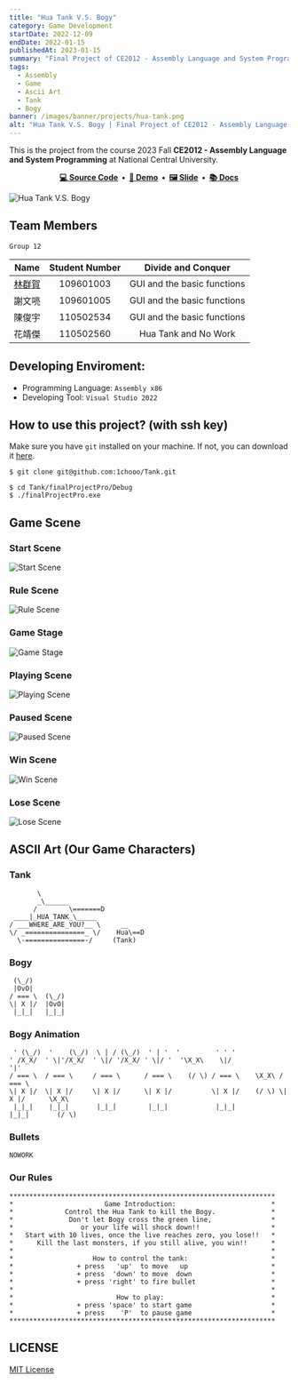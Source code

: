 ```yaml
---
title: "Hua Tank V.S. Bogy"
category: Game Development
startDate: 2022-12-09
endDate: 2022-01-15
publishedAt: 2023-01-15
summary: "Final Project of CE2012 - Assembly Language and System Programming"
tags: 
  - Assembly
  - Game
  - Ascii Art
  - Tank
  - Bogy
banner: /images/banner/projects/hua-tank.png
alt: "Hua Tank V.S. Bogy | Final Project of CE2012 - Assembly Language and System Programming"
---
```


This is the project from the course 2023 Fall **CE2012 - Assembly Language and System Programming** at National Central University.

<div align="center">
  <strong>
    <a href="https://github.com/1chooo/hua-tank">💻 Source Code</a>&nbsp;&nbsp;&bull;&nbsp;
    <a href="https://www.youtube.com/watch?v=LDo21oNI0Ws">🎥 Demo</a>&nbsp;&nbsp;&bull;&nbsp;
    <a href="https://github.com/1chooo/hua-tank/blob/main/assets/docs/%5BCE2012%5D_final_demo.pdf">🖼️ Slide</a>&nbsp;&nbsp;&bull;&nbsp;
    <a href="https://github.com/1chooo/hua-tank/blob/main/assets/docs/%5BCE2012%5D_final_report.pdf">📚 Docs</a>
  </strong>
</div>

![Hua Tank V.S. Bogy](/images/banner/projects/hua-tank.png)

## Team Members

`Group 12`

|  Name  | Student Number |    Divide and Conquer       |
|:------:|:--------------:|:---------------------------:|
|  [林群賀](https://1chooo.com) |   109601003    | GUI and the basic functions |
|  謝文喨 |   109601005    | GUI and the basic functions |
|  陳俊宇 |   110502534    | GUI and the basic functions |
|  花靖傑 |   110502560    |     Hua Tank and No Work    |


## Developing Enviroment:

- Programming Language: `Assembly x86`
- Developing Tool: `Visual Studio 2022`

## How to use this project? (with ssh key)

Make sure you have `git` installed on your machine. If not, you can download it [here](https://git-scm.com/downloads).

``` shell
$ git clone git@github.com:1chooo/Tank.git

$ cd Tank/finalProjectPro/Debug
$ ./finalProjectPro.exe
```

## Game Scene


### Start Scene

![Start Scene](https://raw.githubusercontent.com/1chooo/hua-tank/main/assets/img/start_scene.png)

### Rule Scene

![Rule Scene](https://raw.githubusercontent.com/1chooo/hua-tank/main/assets/img/rule_scene.png)

### Game Stage

![Game Stage](https://raw.githubusercontent.com/1chooo/hua-tank/main/assets/img/game_scene.png)

### Playing Scene

![Playing Scene](https://raw.githubusercontent.com/1chooo/hua-tank/main/assets/img/playing_scene.png)

### Paused Scene

![Paused Scene](https://raw.githubusercontent.com/1chooo/hua-tank/main/assets/img/paused_scene.png)

### Win Scene

![Win Scene](https://raw.githubusercontent.com/1chooo/hua-tank/main/assets/img/win_scene.png)

### Lose Scene

![Lose Scene](https://raw.githubusercontent.com/1chooo/hua-tank/main/assets/img/lose_scene.png)


## ASCII Art (Our Game Characters)

### Tank 

```
       \                
       _\______         
      /        \=======D
 ____|_HUA_TANK_\_____  
/ ___WHERE_ARE_YOU?__ \     __    
\/ _===============_ \/    Hua\==D
  \-===============-/     (Tank)  
```

### Bogy

```
 (\_/) 
 |OvO| 
/ === \  (\_/)
\| X |/  |OvO|
 |_|_|   |_|_|
```

### Bogy Animation

```
 ' (\_/)  '    (\_/)  \ | / (\_/)  ' | '  '         ' ' '                             
' /X_X/  ' \|'/X_X/  ' \|/ '/X_X/ ' \|/ '  '\X_X\    \|/              '|'             
/ === \  / === \     / === \      / === \    (/ \) / === \    \X_X\ / === \           
\| X |/  \| X |/     \| X |/      \| X |/          \| X |/    (/ \) \| X |/      \X_X\
 |_|_|    |_|_|       |_|_|        |_|_|            |_|_|            |_|_|       (/ \) 
```

### Bullets

```
NOWORK
```

### Our Rules

```
*******************************************************************
*                       Game Introduction:                        *
*             Control the Hua Tank to kill the Bogy.              *
*              Don't let Bogy cross the green line,               *
*                 or your life will shock down!!                  *
*   Start with 10 lives, once the live reaches zero, you lose!!   *
*      Kill the last monsters, if you still alive, you win!!      *
*                                                                 *
*                    How to control the tank:                     *
*                + press   'up'  to move   up                     *
*                + press  'down' to move  down                    *
*                + press 'right' to fire bullet                   *
*                                                                 *
*                          How to play:                           *
*                + press 'space' to start game                    *
*                + press    'P'  to pause game                    *
*******************************************************************
```

## LICENSE

[MIT License](https://github.com/1chooo/hua-tank/blob/main/LICENSE)
